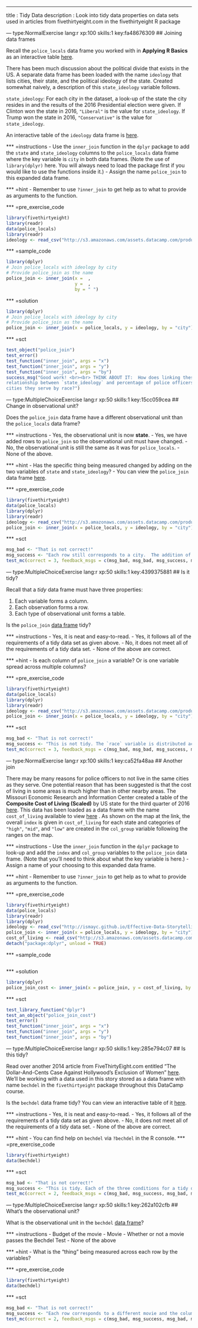---
title       : Tidy Data
description : Look into tidy data properties on data sets used in articles from fivethirtyeight.com in the fivethirtyeight R package

--- type:NormalExercise lang:r xp:100 skills:1 key:fa48676309
## Joining data frames

Recall the `police_locals` data frame you worked with in **Applying R Basics** as an interactive table [here](https://ismayc.github.io/Effective-Data-Storytelling-using-the-tidyverse/police_locals.html).  

There has been
much discussion about the political divide that exists in the US.  A separate data frame has been
loaded with the name `ideology` that lists cities, their state, and the political ideology of the
state.  Created somewhat naively, a description of this `state_ideology` variable follows.

`state_ideology`:  For each city in the dataset, a look-up of the state the city resides in and
the results of the 2016 Presidential election were given.  If Clinton won the state in 2016,
`"Liberal"` is the value for `state_ideology`.  If Trump won the state in 2016, `"Conservative"`
is the value for `state_ideology`.

An interactive table of the `ideology` data frame is  [here](https://ismayc.github.io/Effective-Data-Storytelling-using-the-tidyverse/ideology.html).

*** =instructions
- Use the `inner_join` function in the `dplyr` package to add the `state` and `state_ideology` 
columns to the `police_locals` data frame where the key variable is `city` in both data frames.  (Note the
use of `library(dplyr)` here.  You will always need to load the package first if you would like
to use the functions inside it.)
- Assign the name `police_join` to this expanded data frame.


*** =hint
- Remember to use `?inner_join` to get help as to what to provide as arguments to the function.


*** =pre_exercise_code
```r
library(fivethirtyeight)
library(readr)
data(police_locals)
library(readr)
ideology <- read_csv("http://s3.amazonaws.com/assets.datacamp.com/production/course_3085/datasets/ideology.csv")
```

*** =sample_code
```r
library(dplyr)
# Join police_locals with ideology by city
# Provide police_join as the name
police_join <- inner_join(x =  ,
                          y =  ,
                          by = " ")
```

*** =solution
```r
library(dplyr)
# Join police_locals with ideology by city
# Provide police_join as the name
police_join <- inner_join(x = police_locals, y = ideology, by = "city")
```

*** =sct
```r
test_object("police_join")
test_error()
test_function("inner_join", args = "x")
test_function("inner_join", args = "y")
test_function("inner_join", args = "by")
success_msg("Good work! <br><br> THINK ABOUT IT:  How does linking these two data sets together help in analyzing the
relationship between `state_ideology` and percentage of police officers residing in the
cities they serve by race?")
```


--- type:MultipleChoiceExercise lang:r xp:50 skills:1 key:15cc059cea
## Change in observational unit?

Does the `police_join` data frame have a different observational unit than the `police_locals` data frame?

*** =instructions
- Yes, the observational unit is now **state**.
- Yes, we have added rows to `police_join` so the observational unit must have changed.
- No, the observational unit is still the same as it was for `police_locals`.
- None of the above.

*** =hint
- Has the specific thing being measured changed by adding on the two variables of `state` and `state_ideology`?
- You can view the `police_join` data frame [here](https://ismayc.github.io/Effective-Data-Storytelling-using-the-tidyverse/police_join.html).

*** =pre_exercise_code
```r
library(fivethirtyeight)
data(police_locals)
library(dplyr)
library(readr)
ideology <- read_csv("http://s3.amazonaws.com/assets.datacamp.com/production/course_3085/datasets/ideology.csv")
police_join <- inner_join(x = police_locals, y = ideology, by = "city")
```

*** =sct
```r
msg_bad <- "That is not correct!"
msg_success <- "Each row still corresponds to a city.  The addition of the two columns only added attributes to the city."
test_mc(correct = 3, feedback_msgs = c(msg_bad, msg_bad, msg_success, msg_bad))
```

--- type:MultipleChoiceExercise lang:r xp:50 skills:1 key:4399375881
## Is it tidy?

Recall that a *tidy* data frame must have three properties:

1. Each variable forms a column.
2. Each observation forms a row.
3. Each type of observational unit forms a table.

Is the `police_join` [data frame](https://ismayc.github.io/Effective-Data-Storytelling-using-the-tidyverse/police_join.html) tidy?

*** =instructions
- Yes, it is neat and easy-to-read.
- Yes, it follows all of the requirements of a tidy data set as given above.
- No, it does not meet all of the requirements of a tidy data set.
- None of the above are correct.


*** =hint
- Is each column of `police_join` a variable? Or is one variable spread across multiple columns?


*** =pre_exercise_code
```r
library(fivethirtyeight)
data(police_locals)
library(dplyr)
library(readr)
ideology <- read_csv("http://s3.amazonaws.com/assets.datacamp.com/production/course_3085/datasets/ideology.csv")
police_join <- inner_join(x = police_locals, y = ideology, by = "city")
```

*** =sct
```r
msg_bad <- "That is not correct!"
msg_success <- "This is not tidy. The `race` variable is distributed across multiple columns and, thus, violates 'Each variable forms a column.'"
test_mc(correct = 3, feedback_msgs = c(msg_bad, msg_bad, msg_success, msg_bad))
```

--- type:NormalExercise lang:r xp:100 skills:1 key:ca52fa48aa
## Another join

There may be many reasons for police officers to not live in the same cities as they serve.  One potential reason that has been suggested is that the cost of living in some areas is much higher than in other nearby areas.  The Missouri Economic Research and Information Center created a table of the **Composite Cost of Living (Scaled)** by US state for the third quarter of 2016 [here](https://www.missourieconomy.org/indicators/cost_of_living/index.stm).  This data has been loaded as a data frame with the name `cost_of_living` available to view [here](https://ismayc.github.io/Effective-Data-Storytelling-using-the-tidyverse/cost_of_living.html) .  As shown on the map at the link, the overall `index` is given in `cost_of_living` for each state and categories of `"high"`, `"mid"`, and `"low"` are created in the `col_group` variable following the ranges on the map.

*** =instructions
- Use the `inner_join` function in the `dplyr` package to look-up and add the `index` and `col_group` variables to the `police_join` data frame.  (Note that you'll need to think about what the key variable is here.)
- Assign a name of your choosing to this expanded data frame.

*** =hint
- Remember to use `?inner_join` to get help as to what to provide as arguments to the function.

*** =pre_exercise_code
```r
library(fivethirtyeight)
data(police_locals)
library(readr)
library(dplyr)
ideology <- read_csv("http://ismayc.github.io/Effective-Data-Storytelling-using-the-tidyverse/datasets/ideology.csv")
police_join <- inner_join(x = police_locals, y = ideology, by = "city")
cost_of_living <- read_csv("http://s3.amazonaws.com/assets.datacamp.com/production/course_3085/datasets/cost_of_living.csv")
detach("package:dplyr", unload = TRUE)
```

*** =sample_code
```r

```

*** =solution
```r
library(dplyr)
police_join_cost <- inner_join(x = police_join, y = cost_of_living, by = "state")
```

*** =sct
```r
test_library_function("dplyr")
test_an_object("police_join_cost")
test_error()
test_function("inner_join", args = "x")
test_function("inner_join", args = "y")
test_function("inner_join", args = "by")
```

--- type:MultipleChoiceExercise lang:r xp:50 skills:1 key:285e794c07
## Is this tidy?

Read over another 2014 article from FiveThirtyEight.com entitled "The Dollar-And-Cents Case Against Hollywood’s Exclusion of Women" [here](https://fivethirtyeight.com/features/the-dollar-and-cents-case-against-hollywoods-exclusion-of-women/). We'll be working with a data used in this story stored as a data frame with name `bechdel` in the `fivethirtyeight` package throughout this DataCamp course.

Is the `bechdel` data frame tidy?  You can view an interactive table of it [here](https://ismayc.github.io/Effective-Data-Storytelling-using-the-tidyverse/bechdel.html).

*** =instructions
- Yes, it is neat and easy-to-read.
- Yes, it follows all of the requirements of a tidy data set as given above.
- No, it does not meet all of the requirements of a tidy data set.
- None of the above are correct.

*** =hint
- You can find help on `bechdel` via `?bechdel` in the R console.
*** =pre_exercise_code
```r
library(fivethirtyeight)
data(bechdel)
```

*** =sct
```r
msg_bad <- "That is not correct!"
msg_success <- "This is tidy. Each of the three conditions for a tidy data set are met."
test_mc(correct = 2, feedback_msgs = c(msg_bad, msg_success, msg_bad, msg_bad))
```


--- type:MultipleChoiceExercise lang:r xp:50 skills:1 key:262a102cfb
## What's the observational unit?

What is the observational unit in the `bechdel` [data frame](https://ismayc.github.io/Effective-Data-Storytelling-using-the-tidyverse/bechdel.html)?

*** =instructions
- Budget of the movie
- Movie
- Whether or not a movie passes the Bechdel Test
- None of the above

*** =hint
- What is the "thing" being measured across each row by the variables?

*** =pre_exercise_code
```r
library(fivethirtyeight)
data(bechdel)
```

*** =sct
```r
msg_bad <- "That is not correct!"
msg_success <- "Each row corresponds to a different movie and the columns are measurements/characteristics of that movie."
test_mc(correct = 2, feedback_msgs = c(msg_bad, msg_success, msg_bad, msg_bad))
```
